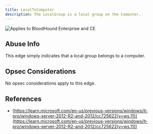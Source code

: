 ```yaml
---
title: LocalToComputer
description: The LocalGroup is a local group on the Computer.
---
```


<img noZoom src="/assets/enterprise-AND-community-edition-pill-tag.svg" alt="Applies to BloodHound Enterprise and CE"/>

## Abuse Info

This edge simply indicates that a local group belongs to a computer.

## Opsec Considerations

No opsec considerations apply to this edge.

## References

* [https://learn.microsoft.com/en-us/previous-versions/windows/it-pro/windows-server-2012-R2-and-2012/cc725622(v=ws.11)](https://learn.microsoft.com/en-us/previous-versions/windows/it-pro/windows-server-2012-R2-and-2012/cc725622(v=ws.11))


